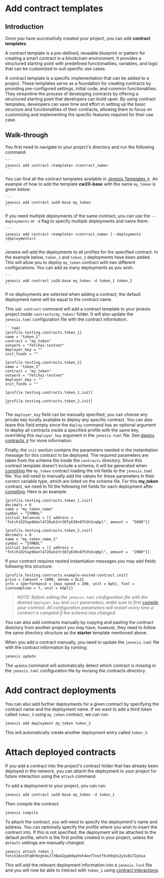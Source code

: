 # Add contract templates

## Introduction

Once you have successfully created your project, you can add **contract templates**.

A contract template is a pre-defined, reusable blueprint or pattern for creating a smart contract in a blockchain environment. It provides a structured starting point with predefined functionalities, variables, and logic that can be customized to suit specific use cases.

 A contract template is a specific implementation that can be added to a project. These templates serve as a foundation for creating contracts by providing pre-configured settings, initial code, and common functionalities. They streamline the process of developing contracts by offering a structured starting point that developers can build upon. By using contract templates, developers can save time and effort in setting up the basic structure and functionalities of their contracts, allowing them to focus on customizing and implementing the specific features required for their use case.

## Walk-through

You first need to navigate to your project's directory and run the following command:

    ```
    jenesis add contract <template> <contract_name>
    ```

You can find all the contract templates available in [Jenesis Templates ↗️](https://github.com/fetchai/jenesis-templates).
An example of how to add the template **cw20-base** with the name `my_token` is given below:

    ```
    jenesis add contract cw20-base my_token
    ```

If you need multiple deployments of the same contract, you can use the `--deployments` or `-d` flag to specify multiple deployments and name them:

    ```
    jenesis add contract <template> <contract_name> [--deployments <deployments>]
    ```

Jenesis will add the deployments to all profiles for the specified contract.
In the example below, `token_1` and `token_2` deployments have been added. This will allow you to deploy `my_token` contract with two different configurations. You can add as many deployments as you wish:

    ```
    jenesis add contract cw20-base my_token -d token_1 token_2
    ```

If no deployments are selected when adding a contract, the default deployment name will be equal to the contract name.

This `add contract` command will add a contract template to your jenesis project inside `contracts/my_token/` folder. It will also update the `jenesis.toml` configuration file with the contract information.

    ```toml
    [profile.testing.contracts.token_1]
    name = "token_1"
    contract = "my_token"
    network = "fetchai-testnet"
    deployer_key = ""
    init_funds = ""

    [profile.testing.contracts.token_2]
    name = "token_2"
    contract = "my_token"
    network = "fetchai-testnet"
    deployer_key = ""
    init_funds = ""

    [profile.testing.contracts.token_1.init]

    [profile.testing.contracts.token_2.init]
    ```

The `deployer_key` field can be manually specified, you can choose any private key locally available to deploy any specific contract. You can also leave this field empty since the `deploy` command has an optional argument to deploy all contracts inside a specified profile with the same key, overriding this `deployer_key` argument in the `jenesis.toml` file. See [deploy contracts ↗️](/guides/fetch-network/jenesis/contracts/deploy-contracts) for more information.

Finally, the `init` section contains the parameters needed in the instantiation message for this contract to be deployed. The required parameters are taken from the schema file inside the `contracts` directory. Since this contract template doesn't include a schema, it will be generated when [compiling](compile-contracts.md) the `my_token` contract loading the init fields to the `jenesis.toml` file. You will need to manually add the values for these parameters in their correct variable type, which are listed on the schema file. For this  **my_token** contract, we need to fill the following init fields for each deployment after [compiling](compile-contracts.md). Here is an example:

```
[profile.testing.contracts.token_1.init]
decimals = 6
name = "my_token_name"
symbol = "SYMBOL"
initial_balances = [{ address = "fetch1d25ap9danl4726uk2nt307y630v87h3h2vq6pl", amount =  "5000"}]

[profile.testing.contracts.token_2.init]
decimals = 6
name = "my_token_name_2"
symbol = "SYMBOL"
initial_balances = [{ address = "fetch1d25ap9danl4726uk2nt307y630v87h3h2vq6pl", amount =  "2000"}]
```

If your contract requires nested instantiation messages you may add fields following this structure:

```
[profile.testing.contracts.example-nested-contract.init]
price = {amount = 1000, denom = DLS}
info = {performance = {max_speed = 200, unit = kph}, fuel = {consumption = 7, unit = kmpl}}
```
> *NOTE: Before editing the `jenesis.toml` configuration file with the desired `deployer_key` and `init` parameters, make sure to first [compile](compile-contracts.md) your contract. All configuration parameters will restart every time a contract is compiled if the schema has changed.*

You can also add contracts manually by copying and pasting the contract directory from another project you may have, however, they need to follow the same directory structure as the **starter** template mentioned above.

When you add a contract manually, you need to update the `jenesis.toml` file with the contract information by running:

```
jenesis update
```
The `update` command will automatically detect which contract is missing in the `jenesis.toml` configuration file by revising the contracts directory.


# Add contract deployments
You can also add further deployments for a given contract by specifying the contract name and the deployment name. If we want to add a third token called `token_3` using `my_token` contract, we can run:

```
jenesis add deployment my_token token_3
```
This will automatically create another deployment entry called `token_3`.

# Attach deployed contracts

If you add a contract into the project's contract folder that has already been deployed in the network, you can attach the deployment to your project for future interaction using the ```attach``` command.

To add a deployment to your project, you can run:

```
jenesis add contract cw20-base my_token -d token_1
```

Then compile the contract:

```
jenesis compile
```

To attach the contract, you will need to specify the deployment's name and address. You can optionally specify the profile where you wish to insert the contract into. If this is not specified, the deployment will be attached to the default profile, which is the first profile created in your project, unless the `default` settings are manually changed.

```
jenesis attach token_1 fetch18xs97q6h9zgh4sz730a42pp0dqa9sh4eef7eutfkv69q3v2y3x8s72pkua
```

This will add the relevant deployment information into a `jenesis.lock` file and you will now be able to interact with `token_1` using [contract interactions](use-contracts.md).
